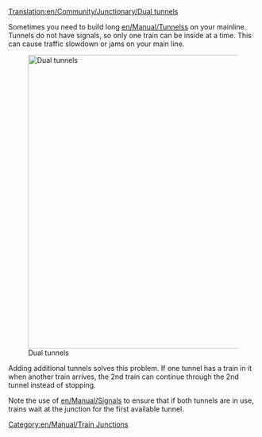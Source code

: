 [[Translation:en/Community/Junctionary/Dual tunnels]]
{{fr/Traduction|en/Community/Junctionary/Dual tunnels|0}}

{{en/Community/Junctionary/Navigation}}
Sometimes you need to build long [[en/Manual/Tunnels]]s on your mainline.  Tunnels do not have signals, so only one train can be inside at a time.  This can cause traffic slowdown or jams on your main line.

[[File:en/Community/Junctionary/DualTunnelsPresignalled.png|none|thumb|590px|Dual tunnels]]

Adding additional tunnels solves this problem.  If one tunnel has a train in it when another train arrives, the 2nd train can continue through the 2nd tunnel instead of stopping.

Note the use of [[en/Manual/Signals]] to ensure that if both tunnels are in use, trains wait at the junction for the first available tunnel.

[[Category:en/Manual/Train Junctions]]